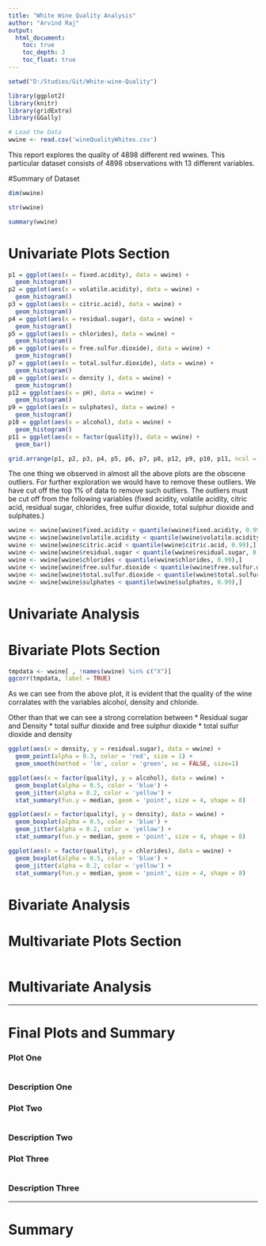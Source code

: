 ```yaml
---
title: "White Wine Quality Analysis"
author: "Arvind Raj"
output: 
  html_document:
    toc: true
    toc_depth: 3
    toc_float: true
---
```


```r
setwd("D:/Studies/Git/White-wine-Quality")

library(ggplot2)
library(knitr)
library(gridExtra)
library(GGally)
```

```r
# Load the Data
wwine <- read.csv('wineQualityWhites.csv')
```

This report explores the quality of 4898 different red wwines. This particular dataset consists of 4898 observations with 13 different variables.

#Summary of Dataset

```r
dim(wwine)
```

```r
str(wwine)
```

```r
summary(wwine)
```

# Univariate Plots Section

```r
p1 = ggplot(aes(x = fixed.acidity), data = wwine) +
  geom_histogram()
p2 = ggplot(aes(x = volatile.acidity), data = wwine) +
  geom_histogram()
p3 = ggplot(aes(x = citric.acid), data = wwine) +
  geom_histogram()
p4 = ggplot(aes(x = residual.sugar), data = wwine) +
  geom_histogram()
p5 = ggplot(aes(x = chlorides), data = wwine) +
  geom_histogram()
p6 = ggplot(aes(x = free.sulfur.dioxide), data = wwine) +
  geom_histogram()
p7 = ggplot(aes(x = total.sulfur.dioxide), data = wwine) +
  geom_histogram()
p8 = ggplot(aes(x = density ), data = wwine) +
  geom_histogram()
p12 = ggplot(aes(x = pH), data = wwine) +
  geom_histogram()
p9 = ggplot(aes(x = sulphates), data = wwine) +
  geom_histogram()
p10 = ggplot(aes(x = alcohol), data = wwine) +
  geom_histogram()
p11 = ggplot(aes(x = factor(quality)), data = wwine) +
  geom_bar()

grid.arrange(p1, p2, p3, p4, p5, p6, p7, p8, p12, p9, p10, p11, ncol = 3)
```

The one thing we observed in almost all the above plots are the obscene outliers. For further exploration we would have to remove these outliers. We have cut off the top 1% of data to remove such outliers. The outliers must be cut off from the following variables (fixed acidity, volatile acidity, citric acid, residual sugar, chlorides, free sulfur dioxide, total sulphur dioxide and sulphates.)

```r
wwine <- wwine[wwine$fixed.acidity < quantile(wwine$fixed.acidity, 0.99),]
wwine <- wwine[wwine$volatile.acidity < quantile(wwine$volatile.acidity, 0.99),]
wwine <- wwine[wwine$citric.acid < quantile(wwine$citric.acid, 0.99),]
wwine <- wwine[wwine$residual.sugar < quantile(wwine$residual.sugar, 0.99),]
wwine <- wwine[wwine$chlorides < quantile(wwine$chlorides, 0.99),]
wwine <- wwine[wwine$free.sulfur.dioxide < quantile(wwine$free.sulfur.dioxide, 0.99),]
wwine <- wwine[wwine$total.sulfur.dioxide < quantile(wwine$total.sulfur.dioxide, 0.99),]
wwine <- wwine[wwine$sulphates < quantile(wwine$sulphates, 0.99),]
```

# Univariate Analysis



# Bivariate Plots Section

```r
tmpdata <- wwine[ , !names(wwine) %in% c("X")]
ggcorr(tmpdata, label = TRUE)
```

As we can see from the above plot, it is evident that the quality of the wine corralates with the variables alcohol, density and chloride.

Other than that we can see a strong correlation between 
* Residual sugar and Density 
* total sulfur dioxide and free sulphur dioxide
* total sulfur dioxide and density

```r
ggplot(aes(x = density, y = residual.sugar), data = wwine) +
  geom_point(alpha = 0.3, color = 'red', size = 1) +
  geom_smooth(method = 'lm', color = 'green', se = FALSE, size=1)
```

```r
ggplot(aes(x = factor(quality), y = alcohol), data = wwine) +
  geom_boxplot(alpha = 0.5, color = 'blue') +
  geom_jitter(alpha = 0.2, color = 'yellow') +
  stat_summary(fun.y = median, geom = 'point', size = 4, shape = 8)
```

```r
ggplot(aes(x = factor(quality), y = density), data = wwine) +
  geom_boxplot(alpha = 0.5, color = 'blue') +
  geom_jitter(alpha = 0.2, color = 'yellow') +
  stat_summary(fun.y = median, geom = 'point', size = 4, shape = 8)
```

```r
ggplot(aes(x = factor(quality), y = chlorides), data = wwine) +
  geom_boxplot(alpha = 0.5, color = 'blue') +
  geom_jitter(alpha = 0.2, color = 'yellow') +
  stat_summary(fun.y = median, geom = 'point', size = 4, shape = 8)
```


# Bivariate Analysis



# Multivariate Plots Section

```r

```

# Multivariate Analysis



------

# Final Plots and Summary

### Plot One
```r

```

### Description One


### Plot Two
```r

```

### Description Two


### Plot Three
```r

```

### Description Three

------

# Summary


